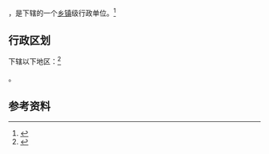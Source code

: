 {{中国乡级行政区|32/02/13/010/000}}

'''{{PAGENAMEBASE}}'''，是{{PRC admin/fullname|32/02/13/010/000|3}}下辖的一个[[乡镇|乡镇]]级行政单位。<ref>{{PRC admin/ref sgc|{{PRC admin/parent|32/02/13/010/000}}}}</ref>

== 行政区划 ==

{{PAGENAMEBASE}}下辖以下地区：<ref>{{PRC admin/ref sgc|32/02/13/010/000}}</ref>

{{PRC admin/children|32/02/13/010/000}}。

== 参考资料 ==

{{reflist}}

{{行政区划小作品}}
{{PRC admin/navcat|32/02/13/010/000}}